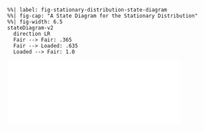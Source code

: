 ```{=html}
<style>
</style>
```
::: {.content-visible when-format="html"}
```mermaid
%%| label: fig-stationary-distribution-state-diagram
%%| fig-cap: "A State Diagram for the Stationary Distribution"
%%| fig-width: 6.5
stateDiagram-v2
  direction LR
  Fair --> Fair: .365
  Fair --> Loaded: .635
  Loaded --> Fair: 1.0
```
:::

![](C2-L04-States.tex){width="80%"}

